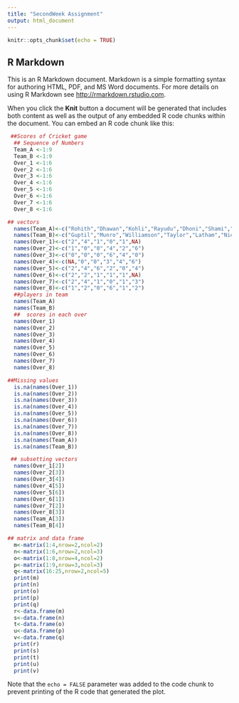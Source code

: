 ---
title: "SecondWeek Assignment"
output: html_document
---

```{r setup, include=FALSE}
knitr::opts_chunk$set(echo = TRUE)
```

## R Markdown

This is an R Markdown document. Markdown is a simple formatting syntax for authoring HTML, PDF, and MS Word documents. For more details on using R Markdown see <http://rmarkdown.rstudio.com>.

When you click the **Knit** button a document will be generated that includes both content as well as the output of any embedded R code chunks within the document. You can embed an R code chunk like this:





```{r}
 ##Scores of Cricket game
  ## Sequence of Numbers
  Team_A <-1:9
  Team_B <-1:9
  Over_1 <-1:6
  Over_2 <-1:6
  Over_3 <-1:6
  Over_4 <-1:6
  Over_5 <-1:6
  Over_6 <-1:6
  Over_7 <-1:6
  Over_8 <-1:6
```

```{r}
## vectors
  names(Team_A)<-c("Rohith","Dhawan","Kohli","Rayudu","Dhoni","Shami","Bhuvneswar","Chahal","Kuldeep")
  names(Team_B)<-c("Guptil","Munro","Williamson","Taylor","Latham","Nicholas","Boult","Lockie","Bracewell")
  names(Over_1)<-c("2","4","1","0","1",NA)
  names(Over_2)<-c("1","0","0","4","2","6")
  names(Over_3)<-c("0","0","0","6","4","0")
  names(Over_4)<-c(NA,"0","0","3","4","6")
  names(Over_5)<-c("2","4","6","2","0","4")
  names(Over_6)<-c("2","2","1","1","1",NA)
  names(Over_7)<-c("2","4","1","0","1","3")
  names(Over_8)<-c("1","2","0","6","1","2")
  ##players in team
  names(Team_A)
  names(Team_B)
  ##  scores in each over
  names(Over_1)
  names(Over_2)
  names(Over_3)
  names(Over_4)
  names(Over_5)
  names(Over_6)
  names(Over_7)
  names(Over_8)
```

```{r}
##Missing values
  is.na(names(Over_1))
  is.na(names(Over_2))
  is.na(names(Over_3))
  is.na(names(Over_4))
  is.na(names(Over_5))
  is.na(names(Over_6))
  is.na(names(Over_7))
  is.na(names(Over_8))
  is.na(names(Team_A))
  is.na(names(Team_B))
```

```{r}
 ## subsetting vectors
  names(Over_1[2])
  names(Over_2[3])
  names(Over_3[4])
  names(Over_4[5])
  names(Over_5[6])
  names(Over_6[1])
  names(Over_7[2])
  names(Over_8[3])
  names(Team_A[3])
  names(Team_B[4])
```

```{r}
## matrix and data frame
  m<-matrix(1:4,nrow=2,ncol=2)
  n<-matrix(1:6,nrow=2,ncol=3)
  o<-matrix(1:8,nrow=4,ncol=2)
  p<-matrix(1:9,nrow=3,ncol=3)
  q<-matrix(16:25,nrow=2,ncol=5)
  print(m)
  print(n)
  print(o)
  print(p)
  print(q)
  r<-data.frame(m)
  s<-data.frame(n)
  t<-data.frame(o)
  u<-data.frame(p)
  v<-data.frame(q)
  print(r)
  print(s)
  print(t)
  print(u)
  print(v)
```

Note that the `echo = FALSE` parameter was added to the code chunk to prevent printing of the R code that generated the plot.
